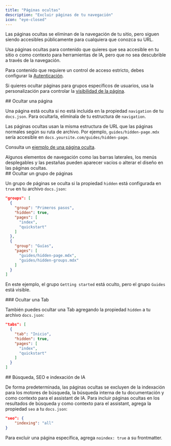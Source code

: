```yaml
---
title: "Páginas ocultas"
description: "Excluir páginas de tu navegación"
icon: "eye-closed"
---
```


Las páginas ocultas se eliminan de la navegación de tu sitio, pero siguen siendo accesibles públicamente para cualquiera que conozca su URL.

Usa páginas ocultas para contenido que quieres que sea accesible en tu sitio o como contexto para herramientas de IA, pero que no sea descubrible a través de la navegación.

Para contenido que requiere un control de acceso estricto, debes configurar la [Autenticación](/es/authentication-personalization/authentication-setup).

Si quieres ocultar páginas para grupos específicos de usuarios, usa la personalización para controlar la [visibilidad de la página](/es/authentication-personalization/overview#page-visibility).

<div id="hiding-a-page">
  ## Ocultar una página
</div>

Una página está oculta si no está incluida en la propiedad `navigation` de tu `docs.json`. Para ocultarla, elimínala de tu estructura de `navigation`.

Las páginas ocultas usan la misma estructura de URL que las páginas normales según su ruta de archivo. Por ejemplo, `guides/hidden-page.mdx` sería accesible en `docs.yoursite.com/guides/hidden-page`.

Consulta un [ejemplo de una página oculta](/es/guides/hidden-page-example).

<Note>
  Algunos elementos de navegación como las barras laterales, los menús desplegables y las pestañas pueden aparecer vacíos o alterar el diseño en las páginas ocultas.
</Note>

<div id="hiding-a-group-of-pages">
  ## Ocultar un grupo de páginas
</div>

Un grupo de páginas se oculta si la propiedad `hidden` está configurada en `true` en tu archivo `docs.json`:

```json highlight={4}
"groups": [
  {
    "group": "Primeros pasos",
    "hidden": true,
    "pages": [
      "index",
      "quickstart"
    ]
  },
  {
    "group": "Guías",
    "pages": [
      "guides/hidden-page.mdx",
      "guides/hidden-groups.mdx"
    ]
  }
]
```

En este ejemplo, el grupo `Getting started` está oculto, pero el grupo `Guides` está visible.

<div id="hiding-a-tab">
  ### Ocultar una Tab
</div>

También puedes ocultar una Tab agregando la propiedad `hidden` a tu archivo `docs.json`:

```json highlight={4}
"tabs": [
  {
    "tab": "Inicio",
    "hidden": true,
    "pages": [
      "index",
      "quickstart"
    ]
  }
]
```

<div id="search-seo-and-ai-indexing">
  ## Búsqueda, SEO e indexación de IA
</div>

De forma predeterminada, las páginas ocultas se excluyen de la indexación para los motores de búsqueda, la búsqueda interna de tu documentación y como contexto para el assistant de IA. Para incluir páginas ocultas en los resultados de búsqueda y como contexto para el assistant, agrega la propiedad `seo` a tu `docs.json`:

```json
"seo": {
    "indexing": "all"
}
```

Para excluir una página específica, agrega `noindex: true` a su frontmatter.
